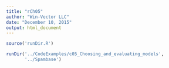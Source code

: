 ```yaml
---
title: "rCh05"
author: "Win-Vector LLC"
date: "December 10, 2015"
output: html_document
---
```


```r
source('runDir.R')
```

```r
runDir('../CodeExamples/c05_Choosing_and_evaluating_models',
       '../Spambase')
```
